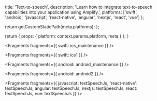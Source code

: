 
  title: 'Text-to-speech',
  description:
    'Learn how to integrate text-to-speech capabilities into your application using Amplify.',
  platforms: ['swift', 'android', 'javascript', 'react-native', 'angular', 'nextjs', 'react', 'vue']
};

  return getCustomStaticPath(meta.platforms);
};

  return {
    props: {
      platform: context.params.platform,
      meta
    }
  };
}


<Fragments fragments={{ swift: ios_maintenance }} />


<Fragments fragments={{ swift: ios1 }} />


<Fragments fragments={{ android: android_maintenance }} />


<Fragments fragments={{ android: android2 }} />


<Fragments
  fragments={{
    javascript: textSpeechJs,
    'react-native': textSpeechJs,
    angular: textSpeechJs,
    nextjs: textSpeechJs,
    react: textSpeechJs,
    vue: textSpeechJs
  }}
/>
